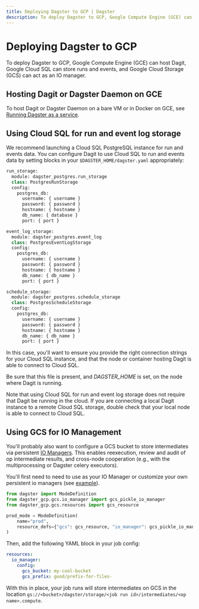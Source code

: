 ```yaml
---
title: Deploying Dagster to GCP | Dagster
description: To deploy Dagster to GCP, Google Compute Engine (GCE) can host Dagit, Google Cloud SQL can store runs and events, and Google Cloud Storage (GCS) can act as an IO manager.
---
```


# Deploying Dagster to GCP

To deploy Dagster to GCP, Google Compute Engine (GCE) can host Dagit, Google Cloud SQL can store runs and events, and Google Cloud Storage (GCS) can act as an IO manager.

## Hosting Dagit or Dagster Daemon on GCE

To host Dagit or Dagster Daemon on a bare VM or in Docker on GCE, see [Running Dagster as a service](/deployment/guides/service).

## Using Cloud SQL for run and event log storage

We recommend launching a Cloud SQL PostgreSQL instance for run and events data. You can configure Dagit to use Cloud SQL to run and events data by setting blocks in your `$DAGSTER_HOME/dagster.yaml` appropriately:

```python file=/deploying/dagster-pg.yaml
run_storage:
  module: dagster_postgres.run_storage
  class: PostgresRunStorage
  config:
    postgres_db:
      username: { username }
      password: { password }
      hostname: { hostname }
      db_name: { database }
      port: { port }

event_log_storage:
  module: dagster_postgres.event_log
  class: PostgresEventLogStorage
  config:
    postgres_db:
      username: { username }
      password: { password }
      hostname: { hostname }
      db_name: { db_name }
      port: { port }

schedule_storage:
  module: dagster_postgres.schedule_storage
  class: PostgresScheduleStorage
  config:
    postgres_db:
      username: { username }
      password: { password }
      hostname: { hostname }
      db_name: { db_name }
      port: { port }
```

In this case, you'll want to ensure you provide the right connection strings for your Cloud SQL instance, and that the node or container hosting Dagit is able to connect to Cloud SQL.

Be sure that this file is present, and _DAGSTER_HOME_ is set, on the node where Dagit is running.

Note that using Cloud SQL for run and event log storage does not require that Dagit be running in the cloud. If you are connecting a local Dagit instance to a remote Cloud SQL storage, double check that your local node is able to connect to Cloud SQL.

## Using GCS for IO Management

You'll probably also want to configure a GCS bucket to store intermediates via persistent [IO Managers](/concepts/io-management/io-managers). This enables reexecution, review and audit of op intermediate results, and cross-node cooperation (e.g., with the multiprocessing or Dagster celery executors).

You'll first need to need to use <PyObject module="dagster_gcp.gcs" object="gcs_pickle_io_manager"/> as your IO Manager or customize your own persistent io managers (see [example](/concepts/io-management/io-managers#defining-an-io-manager)).

```python file=/deploying/gcp/io_manager.py
from dagster import ModeDefinition
from dagster_gcp.gcs.io_manager import gcs_pickle_io_manager
from dagster_gcp.gcs.resources import gcs_resource

prod_mode = ModeDefinition(
    name="prod",
    resource_defs={"gcs": gcs_resource, "io_manager": gcs_pickle_io_manager},
)
```

Then, add the following YAML block in your job config:

```yaml file=/deploying/gcp/io_manager.yaml
resources:
  io_manager:
    config:
      gcs_bucket: my-cool-bucket
      gcs_prefix: good/prefix-for-files-
```

With this in place, your job runs will store intermediates on GCS in the location `gs://<bucket>/dagster/storage/<job run id>/intermediates/<op name>.compute`.
